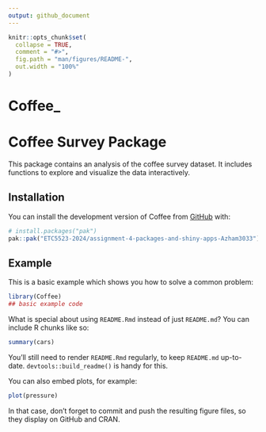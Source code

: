 ```yaml
---
output: github_document
---
```


<!-- README.md is generated from README.Rmd. Please edit that file -->

```r
knitr::opts_chunk$set(
  collapse = TRUE,
  comment = "#>",
  fig.path = "man/figures/README-",
  out.width = "100%"
)
```

# Coffee_

<!-- badges: start -->
<!-- badges: end -->

# Coffee Survey Package
This package contains an analysis of the coffee survey dataset. It includes functions to explore and visualize the data interactively.

## Installation

You can install the development version of Coffee from [GitHub](https://github.com/) with:

``` r
# install.packages("pak")
pak::pak("ETC5523-2024/assignment-4-packages-and-shiny-apps-Azham3033")
```

## Example

This is a basic example which shows you how to solve a common problem:

```r
library(Coffee)
## basic example code
```

What is special about using `README.Rmd` instead of just `README.md`? You can include R chunks like so:

```r
summary(cars)
```

You'll still need to render `README.Rmd` regularly, to keep `README.md` up-to-date. `devtools::build_readme()` is handy for this.

You can also embed plots, for example:

```r
plot(pressure)
```

In that case, don't forget to commit and push the resulting figure files, so they display on GitHub and CRAN.
